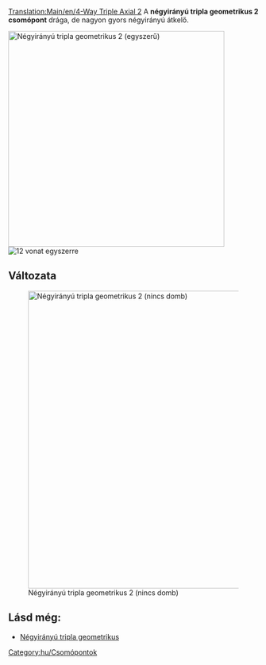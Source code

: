 [[Translation:Main/en/4-Way Triple Axial 2]]{{hu/Csomópontmenü}}
A '''négyirányú tripla geometrikus 2 csomópont''' drága, de nagyon gyors négyirányú átkelő. 

[[File:en/Tripleaxialv2.png|none|thumb|435px|Négyirányú tripla geometrikus 2 (egyszerű)]]
[[File:en/4wta2.gif|right|thumb|12 vonat egyszerre]]

{{Template:Csomópontok tulajdonságai/Hu|Drága|3|1|1|1|1|0|1|1|0|0|1|||
*Nagyon sok vonat egyidejű kezelésére képes.
*Külön irányokat használ: fel-le, ill. jobbról balra.
*Kis területet igényel (15x11).
*Nincs éles kanyar, vagy csak néhány van (lásd a nagysebességű javított változatot).
*Nem lehet dugó, sem torlódás.
*Nincs sem pályaelágazás, sem becsatlakozás.
*Azért nincs pályakapcsolat, mert egyszerű vagy dupla vonalak kiszolgálására is alkalmas. Építsd, ahogy jónak látod.
}}

==Változata==
[[File:en/Tripleaxialv22.png|none|thumb|600px|Négyirányú tripla geometrikus 2 (nincs domb)]]

{{Template:Csomópontok tulajdonságai/Hu|Drága|3|1|1|1|1|0|1|1|0|0|1|||
*Nagyon sok vonat egyidejű kezelésére képes.
*Külön irányokat használ: fel-le, ill. jobbról balra.
*Kis területet igényel (15x11).
*Néhány éles kanyar.
*Nincs szükség dombra (a nagy sebesség érdekében).
*Nem lehet dugó, sem torlódás.
*Nincs sem pályaelágazás, sem becsatlakozás.
*Azért nincs pályakapcsolat, mert egyszerű vagy dupla vonalak kiszolgálására is alkalmas. Építsd, ahogy jónak látod.
*Minden vonal egy szinttel magasabb ponton kezdődik belépéskor, mint végződik kilépéskor.

}}

==Lásd még:==
* [[Main/hu/Csomópont/Négyirányú tripla geometrikus|Négyirányú tripla geometrikus]]

[[Category:hu/Csomópontok]]